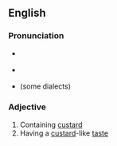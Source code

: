 ==English==

===Pronunciation===
*{{a|US}} {{IPA|/ˈkʌstɚdi/|lang=en}}
*{{a|Estuary English}} {{IPA|/ˈkʌstədiː/}}
* {{homophones|custody}} (some dialects)

===Adjective===
{{en-adj}}

# Containing [[custard]]
# Having a [[custard]]-like [[taste]]